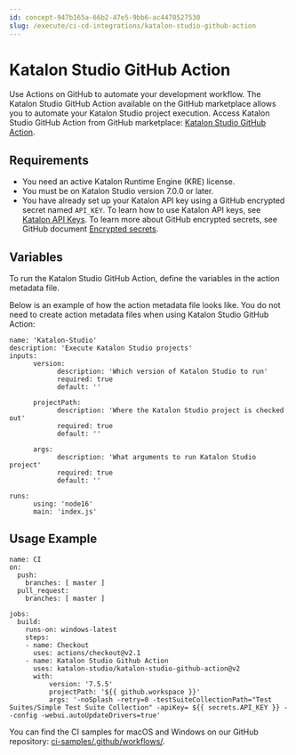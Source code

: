 ```yaml
---
id: concept-947b165a-66b2-47e5-9bb6-ac4470527530
slug: /execute/ci-cd-integrations/katalon-studio-github-action
---
```


# Katalon Studio GitHub Action

Use Actions on GitHub to automate your development workflow. The Katalon Studio GitHub Action available on the GitHub marketplace allows you to automate your Katalon Studio project execution. Access Katalon Studio GitHub Action from GitHub marketplace: [Katalon Studio GitHub Action](https://github.com/marketplace/actions/katalon-studio).

## Requirements

-   You need an active Katalon Runtime Engine \(KRE\) license.
-   You must be on Katalon Studio version 7.0.0 or later.
-   You have already set up your Katalon API key using a GitHub encrypted secret named <code>API&#95;KEY</code>. To learn how to use Katalon API keys, see [Katalon API Keys](/administer/settings/katalon-api-key-in-katalon-testops). To learn more about GitHub encrypted secrets, see GitHub document [Encrypted secrets](https://docs.github.com/en/actions/security-guides/encrypted-secrets).


## Variables

To run the Katalon Studio GitHub Action, define the variables in the action metadata file.

Below is an example of how the action metadata file looks like. You do not need to create action metadata files when using Katalon Studio GitHub Action:

```
name: 'Katalon-Studio'
description: 'Execute Katalon Studio projects'
inputs:
      version:
            description: 'Which version of Katalon Studio to run'
            required: true
            default: ''

      projectPath:
            description: 'Where the Katalon Studio project is checked out'
            required: true
            default: ''

      args:
            description: 'What arguments to run Katalon Studio project'
            required: true
            default: ''

runs:
      using: 'node16'
      main: 'index.js'

```

## Usage Example

```
name: CI
on:
  push:
    branches: [ master ]
  pull_request:
    branches: [ master ]

jobs:
  build:
    runs-on: windows-latest
    steps:
    - name: Checkout
      uses: actions/checkout@v2.1
    - name: Katalon Studio Github Action
      uses: katalon-studio/katalon-studio-github-action@v2
      with:
          version: '7.5.5'
          projectPath: '${{ github.workspace }}'
          args: '-noSplash -retry=0 -testSuiteCollectionPath="Test Suites/Simple Test Suite Collection" -apiKey= ${{ secrets.API_KEY }} --config -webui.autoUpdateDrivers=true'

```

You can find the CI samples for macOS and Windows on our GitHub repository: [ci-samples/.github/workflows/](https://github.com/katalon-studio-samples/ci-samples/tree/master/.github/workflows).